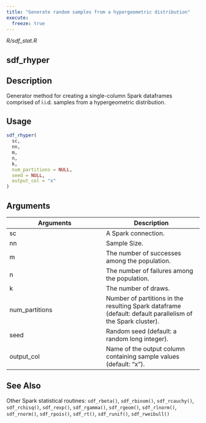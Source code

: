 ```yaml
---
title: "Generate random samples from a hypergeometric distribution"
execute:
  freeze: true
---
```


*R/sdf_stat.R*

## sdf_rhyper

## Description
Generator method for creating a single-column Spark dataframes comprised of i.i.d. samples from a hypergeometric distribution. 


## Usage
```r
sdf_rhyper( 
  sc, 
  nn, 
  m, 
  n, 
  k, 
  num_partitions = NULL, 
  seed = NULL, 
  output_col = "x" 
) 
```

## Arguments
|Arguments|Description|
|---|---|
| sc | A Spark connection. |
| nn | Sample Size. |
| m | The number of successes among the population. |
| n | The number of failures among the population. |
| k | The number of draws. |
| num_partitions | Number of partitions in the resulting Spark dataframe (default: default parallelism of the Spark cluster). |
| seed | Random seed (default: a random long integer). |
| output_col | Name of the output column containing sample values (default: "x"). |






## See Also
Other Spark statistical routines:  `sdf_rbeta()`, `sdf_rbinom()`, `sdf_rcauchy()`, `sdf_rchisq()`, `sdf_rexp()`, `sdf_rgamma()`, `sdf_rgeom()`, `sdf_rlnorm()`, `sdf_rnorm()`, `sdf_rpois()`, `sdf_rt()`, `sdf_runif()`, `sdf_rweibull()`

